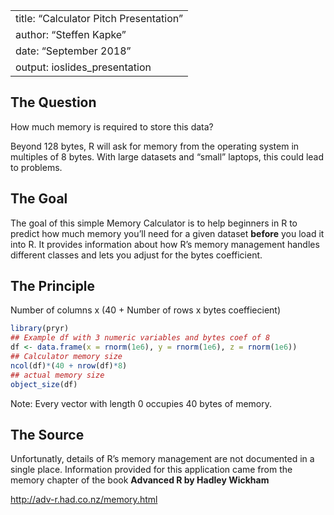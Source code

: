 
---
title: "Calculator Pitch Presentation"
author: "Steffen Kapke"
date: "September 2018"
output: ioslides_presentation
---

## The Question

How much memory is required to store this data?

Beyond 128 bytes, R will ask for memory from the operating system in multiples of 8 bytes. With large datasets and "small" laptops, this could lead to problems.


## The Goal 

The goal of this simple Memory Calculator is to help beginners in R to predict how much memory you'll need for a given dataset **before** you load it into R. 
It provides information about how R's memory management handles different classes and lets you adjust for the bytes coefficient.

## The Principle

Number of columns x (40 + Number of rows x bytes coeffiecient)

```{r}
library(pryr)
## Example df with 3 numeric variables and bytes coef of 8
df <- data.frame(x = rnorm(1e6), y = rnorm(1e6), z = rnorm(1e6))
## Calculator memory size
ncol(df)*(40 + nrow(df)*8)
## actual memory size
object_size(df)
```
Note: Every vector with length 0 occupies 40 bytes of memory.

## The Source

Unfortunatly, details of R's memory management are not documented in a single place. Information provided for this application came from the memory chapter of the book
**Advanced R by Hadley Wickham**

<http://adv-r.had.co.nz/memory.html>
